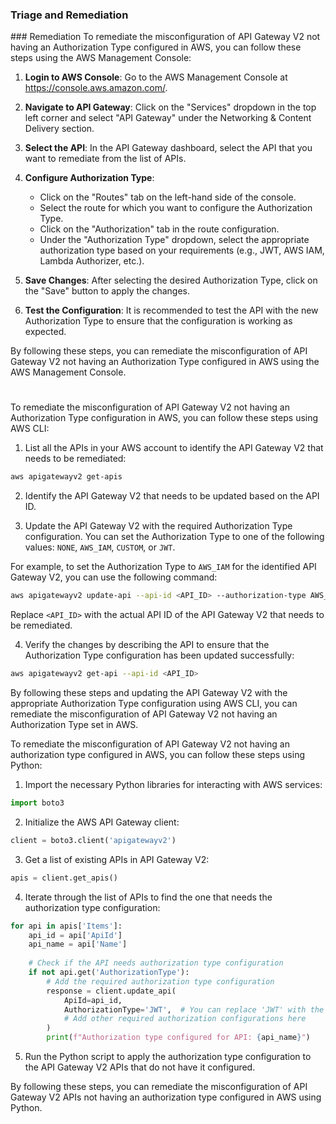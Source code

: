 
### Triage and Remediation
<Tabs>
<Tab title='Remediation'>
### Remediation

<AccordionGroup>
<Accordion title='Using Console' defaultOpen='true'>
To remediate the misconfiguration of API Gateway V2 not having an Authorization Type configured in AWS, you can follow these steps using the AWS Management Console:

1. **Login to AWS Console**: Go to the AWS Management Console at https://console.aws.amazon.com/.

2. **Navigate to API Gateway**: Click on the "Services" dropdown in the top left corner and select "API Gateway" under the Networking & Content Delivery section.

3. **Select the API**: In the API Gateway dashboard, select the API that you want to remediate from the list of APIs.

4. **Configure Authorization Type**:
   - Click on the "Routes" tab on the left-hand side of the console.
   - Select the route for which you want to configure the Authorization Type.
   - Click on the "Authorization" tab in the route configuration.
   - Under the "Authorization Type" dropdown, select the appropriate authorization type based on your requirements (e.g., JWT, AWS IAM, Lambda Authorizer, etc.).

5. **Save Changes**: After selecting the desired Authorization Type, click on the "Save" button to apply the changes.

6. **Test the Configuration**: It is recommended to test the API with the new Authorization Type to ensure that the configuration is working as expected.

By following these steps, you can remediate the misconfiguration of API Gateway V2 not having an Authorization Type configured in AWS using the AWS Management Console.

#
</Accordion>

<Accordion title='Using CLI'>
To remediate the misconfiguration of API Gateway V2 not having an Authorization Type configuration in AWS, you can follow these steps using AWS CLI:

1. List all the APIs in your AWS account to identify the API Gateway V2 that needs to be remediated:
```bash
aws apigatewayv2 get-apis
```

2. Identify the API Gateway V2 that needs to be updated based on the API ID.

3. Update the API Gateway V2 with the required Authorization Type configuration. You can set the Authorization Type to one of the following values: `NONE`, `AWS_IAM`, `CUSTOM`, or `JWT`.

For example, to set the Authorization Type to `AWS_IAM` for the identified API Gateway V2, you can use the following command:
```bash
aws apigatewayv2 update-api --api-id <API_ID> --authorization-type AWS_IAM
```

Replace `<API_ID>` with the actual API ID of the API Gateway V2 that needs to be remediated.

4. Verify the changes by describing the API to ensure that the Authorization Type configuration has been updated successfully:
```bash
aws apigatewayv2 get-api --api-id <API_ID>
```

By following these steps and updating the API Gateway V2 with the appropriate Authorization Type configuration using AWS CLI, you can remediate the misconfiguration of API Gateway V2 not having an Authorization Type set in AWS.
</Accordion>

<Accordion title='Using Python'>
To remediate the misconfiguration of API Gateway V2 not having an authorization type configured in AWS, you can follow these steps using Python:

1. Import the necessary Python libraries for interacting with AWS services:
```python
import boto3
```

2. Initialize the AWS API Gateway client:
```python
client = boto3.client('apigatewayv2')
```

3. Get a list of existing APIs in API Gateway V2:
```python
apis = client.get_apis()
```

4. Iterate through the list of APIs to find the one that needs the authorization type configuration:
```python
for api in apis['Items']:
    api_id = api['ApiId']
    api_name = api['Name']
    
    # Check if the API needs authorization type configuration
    if not api.get('AuthorizationType'):
        # Add the required authorization type configuration
        response = client.update_api(
            ApiId=api_id,
            AuthorizationType='JWT',  # You can replace 'JWT' with the desired authorization type
            # Add other required authorization configurations here
        )
        print(f"Authorization type configured for API: {api_name}")
```

5. Run the Python script to apply the authorization type configuration to the API Gateway V2 APIs that do not have it configured.

By following these steps, you can remediate the misconfiguration of API Gateway V2 APIs not having an authorization type configured in AWS using Python.
</Accordion>

</AccordionGroup>
</Tab>
</Tabs>
